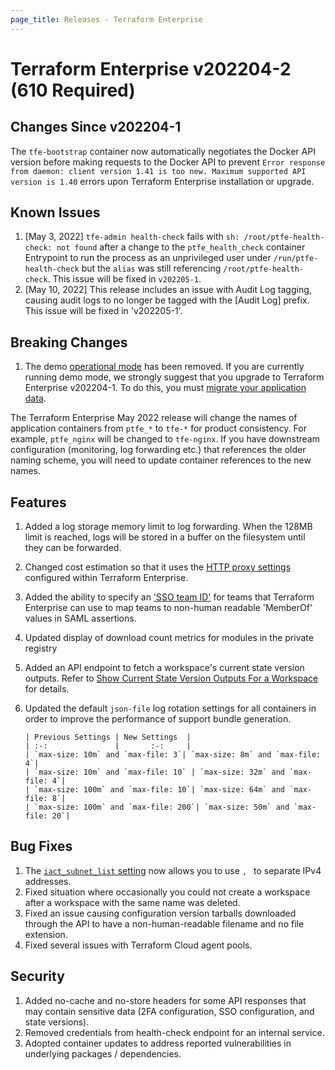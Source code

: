 ```yaml
---
page_title: Releases - Terraform Enterprise
---
```


# Terraform Enterprise v202204-2 (610 Required)

## Changes Since v202204-1

The `tfe-bootstrap` container now automatically negotiates the Docker API version before making requests to the Docker API to prevent `Error response from daemon: client version 1.41 is too new. Maximum supported API version is 1.40` errors upon Terraform Enterprise installation or upgrade.

## Known Issues

1. [May 3, 2022] `tfe-admin health-check` fails with `sh: /root/ptfe-health-check: not found` after a change to the `ptfe_health_check` container Entrypoint to run the process as an unprivileged user under `/run/ptfe-health-check` but the `alias` was still referencing `/root/ptfe-health-check`. This issue will be fixed in `v202205-1`.
1. [May 10, 2022] This release includes an issue with Audit Log tagging, causing audit logs to no longer be tagged with the [Audit Log] prefix. This issue will be fixed in 'v202205-1'.

## Breaking Changes

1. The demo [operational mode](/enterprise/install/pre-install-checklist#operational-mode-decision) has been removed. If you are currently running demo mode, we strongly suggest that you upgrade to Terraform Enterprise v202204-1. To do this, you must [migrate your application data](/enterprise/admin/infrastructure/demo-to-disk-migration).

The Terraform Enterprise May 2022 release will change the names of application containers from `ptfe_*` to `tfe-*` for product consistency. For example, `ptfe_nginx` will be changed to `tfe-nginx`. If you have downstream configuration (monitoring, log forwarding etc.) that references the older naming scheme, you will need to update container references to the new names.

## Features

1. Added a log storage memory limit to log forwarding. When the 128MB limit is reached, logs will be stored in a buffer on the filesystem until they can be forwarded.
1. Changed cost estimation so that it uses the [HTTP proxy settings](/enterprise/install/interactive/installer#proxy-usage) configured within Terraform Enterprise.
1. Added the ability to specify an ['SSO team ID'](/cloud-docs/users-teams-organizations/single-sign-on#team-names-and-sso-team-ids) for teams that Terraform Enterprise can use to map teams to non-human readable 'MemberOf' values in SAML assertions.
1. Updated display of download count metrics for modules in the private registry
1. Added an API endpoint to fetch a workspace's current state version outputs. Refer to [Show Current State Version Outputs For a Workspace](/cloud-docs/api-docs/state-version-outputs#show-current-state-version-outputs-for-a-workspace) for details.
1. Updated the default `json-file` log rotation settings for all containers in order to improve the performance of support bundle generation.

       | Previous Settings | New Settings  |
       | :-:               |       :-:     |
       | `max-size: 10m` and `max-file: 3`| `max-size: 8m` and `max-file: 4`|
       | `max-size: 10m` and `max-file: 10` | `max-size: 32m` and `max-file: 4`|
       | `max-size: 100m` and `max-file: 10`| `max-size: 64m` and `max-file: 8`|
       | `max-size: 100m` and `max-file: 200`| `max-size: 50m` and `max-file: 20`|

## Bug Fixes

1. The [`iact_subnet_list` setting](/enterprise/install/automated/automating-the-installer#iact_subnet_list) now allows you to use `, ` to separate IPv4 addresses.
2. Fixed situation where occasionally you could not create a workspace after a workspace with the same name was deleted.
3. Fixed an issue causing configuration version tarballs downloaded through the API to have a non-human-readable filename and no file extension.
4. Fixed several issues with Terraform Cloud agent pools.


## Security

1. Added no-cache and no-store headers for some API responses that may contain sensitive data (2FA configuration, SSO configuration, and state versions).
1. Removed credentials from health-check endpoint for an internal service.
1. Adopted container updates to address reported vulnerabilities in underlying packages / dependencies.
